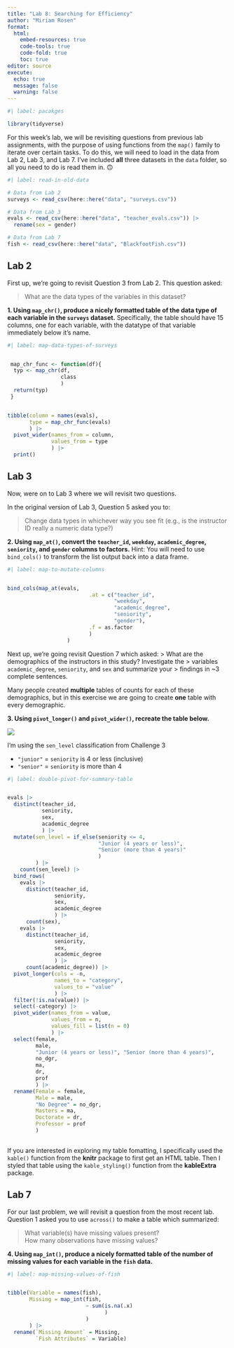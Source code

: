 ```yaml
---
title: "Lab 8: Searching for Efficiency"
author: "Miriam Rosen"
format: 
  html:  
    embed-resources: true
    code-tools: true
    code-fold: true
    toc: true
editor: source
execute: 
  echo: true
  message: false
  warning: false
---
```


```r
#| label: pacakges

library(tidyverse)
```

For this week's lab, we will be revisiting questions from previous lab
assignments, with the purpose of using functions from the `map()` family to 
iterate over certain tasks. To do this, we will need to load in the data from 
Lab 2, Lab 3, and Lab 7. I've included **all** three datasets in the `data`
folder, so all you need to do is read them in. 🙃 

```r
#| label: read-in-old-data

# Data from Lab 2
surveys <- read_csv(here::here("data", "surveys.csv"))

# Data from Lab 3
evals <- read_csv(here::here("data", "teacher_evals.csv")) |> 
  rename(sex = gender)

# Data from Lab 7
fish <- read_csv(here::here("data", "BlackfootFish.csv"))
```

## Lab 2

First up, we're going to revisit Question 3 from Lab 2. This question asked:

> What are the data types of the variables in this dataset?

**1. Using `map_chr()`, produce a nicely formatted table of the data type of each variable in the `surveys` dataset.** Specifically, the table should have 15 columns, one for each variable, with the datatype of that variable immediately below it's name. 

```r
#| label: map-data-types-of-surveys


 map_chr_func <- function(df){
  typ <- map_chr(df,
                 class
                 )
  return(typ)
 }


tibble(column = names(evals), 
       type = map_chr_func(evals)
       ) |> 
  pivot_wider(names_from = column, 
              values_from = type
              ) |> 
  print()

```

## Lab 3

Now, were on to Lab 3 where we will revisit two questions. 

In the original version of Lab 3, Question 5 asked you to:

> Change data types in whichever way you see fit (e.g., is the instructor ID
> really a numeric data type?)

**2. Using `map_at()`, convert the `teacher_id`, `weekday`, `academic_degree`, `seniority`, and `gender` columns to factors.** Hint: You will need to use `bind_cols()` to transform the 
list output back into a data frame. 

```r
#| label: map-to-mutate-columns


bind_cols(map_at(evals,
                          .at = c("teacher_id",
                                  "weekday",
                                  "academic_degree", 
                                  "seniority",
                                  "gender"),
                          .f = as.factor
                          )
                   ) 


```

Next up, we're going revisit Question 7 which asked:
> What are the demographics of the instructors in this study? Investigate the
> variables `academic_degree`, `seniority`, and `sex` and summarize your
> findings in ~3 complete sentences.

Many people created **multiple** tables of counts for each of these
demographics, but in this exercise we are going to create **one** table with 
every demographic.

**3. Using `pivot_longer()` and `pivot_wider()`, recreate the table below.** 

![](images/lab-8-table-to-recreate.png)

::: {.callout-tip}
I'm using the `sen_level` classification from Challenge 3

- `"junior"` = `seniority` is 4 or less (inclusive)
- `"senior"` = `seniority` is more than 4 
:::

```r
#| label: double-pivot-for-summary-table


evals |> 
  distinct(teacher_id,
           seniority,
           sex,
           academic_degree
           ) |>
  mutate(sen_level = if_else(seniority <= 4, 
                             "Junior (4 years or less)",
                             "Senior (more than 4 years)"
                             )
         ) |>
    count(sen_level) |> 
  bind_rows(
    evals |> 
      distinct(teacher_id,
               seniority,
               sex,
               academic_degree
               ) |>
      count(sex),
    evals |> 
      distinct(teacher_id,
               seniority,
               sex,
               academic_degree
               ) |>
      count(academic_degree)) |>
  pivot_longer(cols = -n,
               names_to = "category",
               values_to = "value"
               ) |> 
  filter(!is.na(value)) |> 
  select(-category) |>
  pivot_wider(names_from = value,
              values_from = n,
              values_fill = list(n = 0)
              ) |>
  select(female,
         male,
         "Junior (4 years or less)", "Senior (more than 4 years)",
         no_dgr,
         ma,
         dr,
         prof
         ) |>
  rename(Female = female, 
         Male = male, 
         "No Degree" = no_dgr, 
         Masters = ma, 
         Doctorate = dr, 
         Professor = prof
         )
 
```

::: {.callout-tip}
If you are interested in exploring my table fomatting, I specifically used the 
`kable()` function from the **knitr** package to first get an HTML table. Then
I styled that table using the `kable_styling()` function from the **kableExtra**
package. 
:::

## Lab 7

For our last problem, we will revisit a question from the most recent lab. 
Question 1 asked you to use `across()` to make a table which summarized: 

> What variable(s) have missing values present?  
> How many observations have missing values?

**4. Using `map_int()`, produce a nicely formatted table of the number of missing values for each variable in the `fish` data.** 

```r
#| label: map-missing-values-of-fish


tibble(Variable = names(fish), 
       Missing = map_int(fish, 
                         ~ sum(is.na(.x)
                               )
                         )
       ) |> 
  rename(`Missing Amount` = Missing, 
         `Fish Attributes` = Variable)



```
